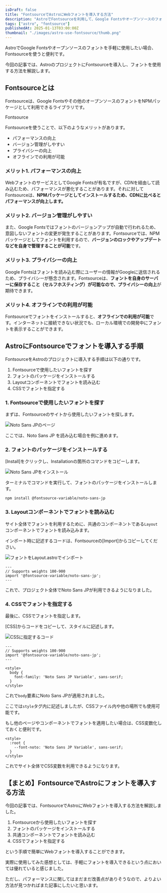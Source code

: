 ```yaml
---
isDraft: false
title: "FontsourceでAstroにWebフォントを導入する方法"
description: "AstroでFontsourceを利用して、Google Fontsやオープンソースのフォントを導入する方法を解説します。フォントのインストールからCSSの設定まで詳しく説明します。"
tags: ["astro", "fontsource"]
publishedAt: 2025-01-13T03:00:00Z
thumbnail: "./images/astro-use-fontsource/thumb.png"
---
```



AstroでGoogle Fontsやオープンソースのフォントを手軽に使用したい場合、<OuterLink href='https://fontsource.org/'>Fontsource</OuterLink>を使うと便利です。

今回の記事では、AstroのプロジェクトにFontsourceを導入し、フォントを使用する方法を解説します。

## Fontsourceとは

Fontsourceは、Google Fontsやその他のオープンソースのフォントをNPMパッケージとして利用できるライブラリです。

<ImgCaption src={imgFs} alt="Fontsourceのサイト" type="border">
  <OuterLink href="https://fontsource.org/">Fontsource</OuterLink>
</ImgCaption>

Fontsourceを使うことで、以下のようなメリットがあります。

- パフォーマンスの向上
- バージョン管理がしやすい
- プライバシーの向上
- オフラインでの利用が可能

### メリット1. パフォーマンスの向上

WebフォントのサービスとしてGoogle Fontsが有名ですが、CDNを経由して読み込むため、パフォーマンスが悪化することがあります。それに対してFontsourceは、**NPMパッケージとしてインストールするため、CDNに比べるとパフォーマンスが向上します。**

### メリット2. バージョン管理がしやすい

また、Google Fontsではフォントのバージョンアップが自動で行われるため、意図しないフォントの変更が発生することがあります。Fontsourceでは、NPMパッケージとしてフォントを利用するので、**バージョンのロックやアップデートなどを自身で管理することが可能**です。

### メリット3. プライバシーの向上

Google Fontsはフォントを読み込む際にユーザーの情報がGoogleに送信されるため、プライバシーが懸念されます。Fontsourceは、**フォントを自身のサーバーに保存すること（セルフホスティング）が可能なので、プライバシーの向上**が期待できます。

### メリット4. オフラインでの利用が可能

Fontsourceでフォントをインストールすると、**オフラインでの利用が可能**です。インターネットに接続できない状況でも、ローカル環境での開発中にフォントを表示することができます。

## AstroにFontsourceでフォントを導入する手順

FontsourceをAstroのプロジェクトに導入する手順は以下の通りです。

1. Fontsourceで使用したいフォントを探す
2. フォントのパッケージをインストールする
3. Layoutコンポーネントでフォントを読み込む
4. CSSでフォントを指定する

### 1. Fontsourceで使用したいフォントを探す

まずは、<OuterLink href="https://fontsource.org/">Fontsource</OuterLink>のサイトから使用したいフォントを探します。

<Img src={imgNsJp} alt="Noto Sans JPのページ" type="border" />

ここでは、<OuterLink href="https://fontsource.org/fonts/noto-sans-jp">Noto Sans JP</OuterLink>
を読み込む場合を例に進めます。

### 2. フォントのパッケージをインストールする

[Install]をクリックし、Installationの箇所のコマンドをコピーします。

<Img src={imgNsJpInstall} alt="Noto Sans JPをインストール" type="border" />

ターミナルでコマンドを実行して、フォントのパッケージをインストールします。

<CodeHead lang="sh" />

```sh
npm install @fontsource-variable/noto-sans-jp
```

### 3. Layoutコンポーネントでフォントを読み込む

サイト全体でフォントを利用するために、共通のコンポーネントである`Layout`コンポーネントでフォントを読み込みます。

インポート時に記述するコードは、Fontsourceの[Import]からコピーしてください。

<Img src={imgFsImport} alt="フォントをLayout.astroでインポート" type="border" />

<CodeHead lang="astro" name="src/layouts/Layout.astro" />

```astro showLineNumbers
---
// Supports weights 100-900
import '@fontsource-variable/noto-sans-jp';
---
```

これで、プロジェクト全体でNoto Sans JPが利用できるようになりました。

### 4. CSSでフォントを指定する

最後に、CSSでフォントを指定します。

[CSS]からコードをコピーして、スタイルに記述します。

<Img src={imgFsCss} alt="CSSに指定するコード" type="border" />

<CodeHead lang="astro" name="src/layouts/Layout.astro" />

```astro showLineNumbers
---
// Supports weights 100-900
import '@fontsource-variable/noto-sans-jp';
---

<style>
  body {
    font-family: 'Noto Sans JP Variable', sans-serif;
  }
</style>
```

これで`body`要素にNoto Sans JPが適用されました。

ここでは`style`タグ内に記述しましたが、CSSファイル内や他の場所でも使用可能です。

もし他のページやコンポーネントでフォントを適用したい場合は、CSS変数化しておくと便利です。

<CodeHead lang="astro" name="src/layouts/Layout.astro" />

```astro showLineNumbers
<style>
  :root {
    --font-noto: 'Noto Sans JP Variable', sans-serif;
  }
</style>
```

これでサイト全体でCSS変数を利用できるようになります。

## 【まとめ】FontsourceでAstroにフォントを導入する方法

今回の記事では、FontsourceでAstroにWebフォントを導入する方法を解説しました。

1. Fontsourceから使用したいフォントを探す
2. フォントのパッケージをインストールする
3. 共通コンポーネントでフォントを読み込む
4. CSSでフォントを指定する

という手順で簡単にWebフォントを導入することができます。

<Spacer />

実際に使用してみた感想としては、手軽にフォントを導入できるという点においては優れていると感じました。

ただし、パフォーマンスに関してはまだまだ改善点がありそうなので、よりよい方法が見つかればまた記事にしたいと思います。

